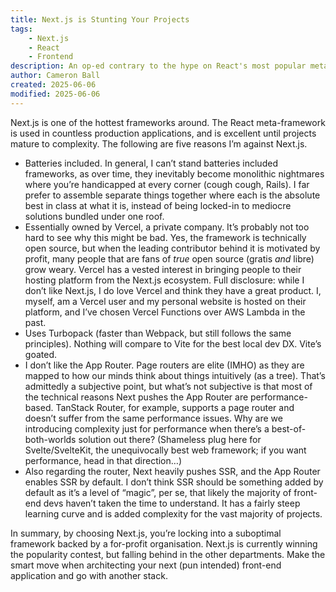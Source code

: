 ```yaml
---
title: Next.js is Stunting Your Projects
tags:
    - Next.js
    - React
    - Frontend
description: An op-ed contrary to the hype on React's most popular meta-framework.
author: Cameron Ball
created: 2025-06-06
modified: 2025-06-06
---
```


Next.js is one of the hottest frameworks around. The React meta-framework is used in countless production applications, and is excellent until projects mature to complexity. The following are five reasons I’m against Next.js.

- Batteries included. In general, I can’t stand batteries included frameworks, as over time, they inevitably become monolithic nightmares where you’re handicapped at every corner (cough cough, Rails). I far prefer to assemble separate things together where each is the absolute best in class at what it is, instead of being locked-in to mediocre solutions bundled under one roof.
- Essentially owned by Vercel, a private company. It’s probably not too hard to see why this might be bad. Yes, the framework is technically open source, but when the leading contributor behind it is motivated by profit, many people that are fans of *true* open source (gratis *and* libre) grow weary. Vercel has a vested interest in bringing people to their hosting platform from the Next.js ecosystem. Full disclosure: while I don’t like Next.js, I do love Vercel and think they have a great product. I, myself, am a Vercel user and my personal website is hosted on their platform, and I’ve chosen Vercel Functions over AWS Lambda in the past.
- Uses Turbopack (faster than Webpack, but still follows the same principles). Nothing will compare to Vite for the best local dev DX. Vite’s goated.
- I don’t like the App Router. Page routers are elite (IMHO) as they are mapped to how our minds think about things intuitively (as a tree). That’s admittedly a subjective point, but what’s not subjective is that most of the technical reasons Next pushes the App Router are performance-based. TanStack Router, for example, supports a page router and doesn’t suffer from the same performance issues. Why are we introducing complexity just for performance when there’s a best-of-both-worlds solution out there? (Shameless plug here for Svelte/SvelteKit, the unequivocally best web framework; if you want performance, head in that direction…)
- Also regarding the router, Next heavily pushes SSR, and the App Router enables SSR by default. I don’t think SSR should be something added by default as it’s a level of “magic”, per se, that likely the majority of front-end devs haven’t taken the time to understand. It has a fairly steep learning curve and is added complexity for the vast majority of projects.

In summary, by choosing Next.js, you’re locking into a suboptimal framework backed by a for-profit organisation. Next.js is currently winning the popularity contest, but falling behind in the other departments. Make the smart move when architecting your next (pun intended) front-end application and go with another stack.
